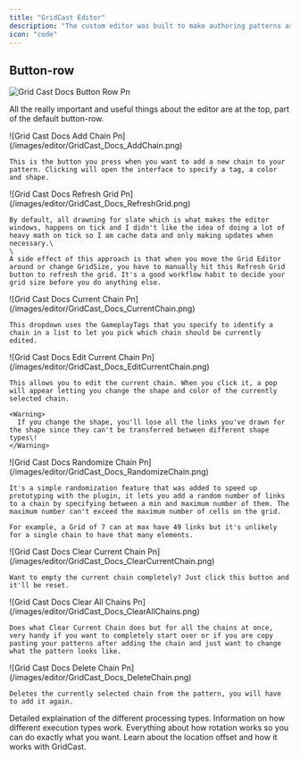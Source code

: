 ```yaml
---
title: "GridCast Editor"
description: "The custom editor was built to make authoring patterns as simple as possible. It's the core and most powerful feature of the plugin."
icon: "code"
---
```


## Button-row

![Grid Cast Docs Button Row Pn](/images/editor/GridCast_Docs_ButtonRow.png)

All the really important and useful things about the editor are at the top, part of the default button-row.

<AccordionGroup>
  <Accordion title="Add Chains" icon="link">
    ![Grid Cast Docs Add Chain Pn](/images/editor/GridCast_Docs_AddChain.png)

    This is the button you press when you want to add a new chain to your pattern. Clicking will open the interface to specify a tag, a color and shape.
  </Accordion>
  <Accordion title="Refresh Grid" icon="rotate">
    ![Grid Cast Docs Refresh Grid Pn](/images/editor/GridCast_Docs_RefreshGrid.png)

    By default, all drawning for slate which is what makes the editor windows, happens on tick and I didn't like the idea of doing a lot of heavy math on tick so I am cache data and only making updates when necessary.\
    \
    A side effect of this approach is that when you move the Grid Editor around or change GridSize, you have to manually hit this Refresh Grid button to refresh the grid. It's a good workflow habit to decide your grid size before you do anything else.
  </Accordion>
  <Accordion title="Current Chain Selection" icon="list">
    ![Grid Cast Docs Current Chain Pn](/images/editor/GridCast_Docs_CurrentChain.png)

    This dropdown uses the GameplayTags that you specify to identify a chain in a list to let you pick which chain should be currently edited.
  </Accordion>
  <Accordion title="Edit Current Chain" icon="pencil">
    ![Grid Cast Docs Edit Current Chain Pn](/images/editor/GridCast_Docs_EditCurrentChain.png)

    This allows you to edit the current chain. When you click it, a pop will appear letting you change the shape and color of the currently selected chain.

    <Warning>
      If you change the shape, you'll lose all the links you've drawn for the shape since they can't be transferred between different shape types\!
    </Warning>
  </Accordion>
  <Accordion title="Randomize Current Chain" icon="shuffle">
    ![Grid Cast Docs Randomize Chain Pn](/images/editor/GridCast_Docs_RandomizeChain.png)

    It's a simple randomization feature that was added to speed up prototyping with the plugin, it lets you add a random number of links to a chain by specifying between a min and maximum number of them. The maximum number can't exceed the maximum number of cells on the grid.

    For example, a Grid of 7 can at max have 49 links but it's unlikely for a single chain to have that many elements.
  </Accordion>
  <Accordion title="Clear Current Chain" icon="trash">
    ![Grid Cast Docs Clear Current Chain Pn](/images/editor/GridCast_Docs_ClearCurrentChain.png)

    Want to empty the current chain completely? Just click this button and it'll be reset.
  </Accordion>
  <Accordion title="Clear All Chains" icon="eraser">
    ![Grid Cast Docs Clear All Chains Pn](/images/editor/GridCast_Docs_ClearAllChains.png)

    Does what Clear Current Chain does but for all the chains at once, very handy if you want to completely start over or if you are copy pasting your patterns after adding the chain and just want to change what the pattern looks like.
  </Accordion>
  <Accordion title="Delete Current Chain" icon="shredder">
    ![Grid Cast Docs Delete Chain Pn](/images/editor/GridCast_Docs_DeleteChain.png)

    Deletes the currently selected chain from the pattern, you will have to add it again.
  </Accordion>
</AccordionGroup>

<Columns cols={2}>
  <Card title="GridCast Processing Types" icon="microchip" href="/essentials/processing-types">
    Detailed explaination of the different processing types.
  </Card>
  <Card title="GridCast Execution Types" icon="barcode" href="/essentials/execution-types">
    Information on how different execution types work.
  </Card>
  <Card title="Rotation" icon="spinner" href="/essentials/rotation">
    Everything about how rotation works so you can do exactly what you want.
  </Card>
  <Card title="Location Offset" icon="grid" href="/essentials/location-offset">
    Learn about the location offset and how it works with GridCast.
  </Card>
</Columns>